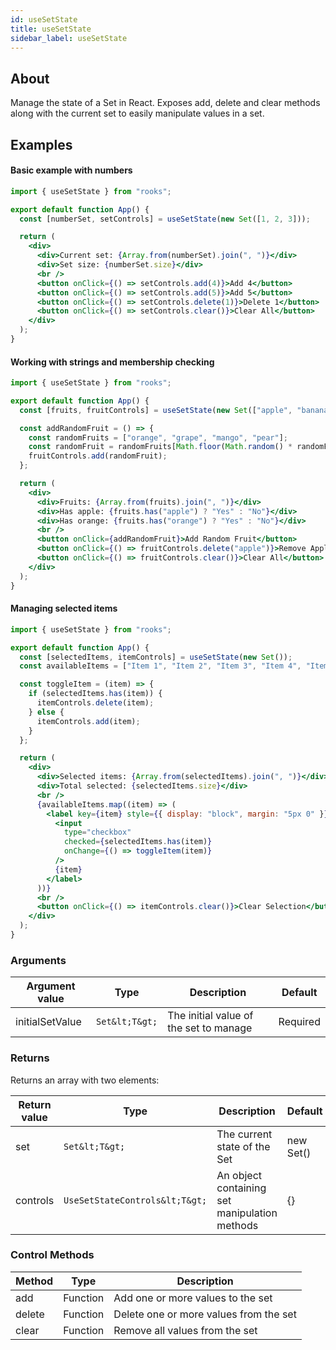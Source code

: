 ```yaml
---
id: useSetState
title: useSetState
sidebar_label: useSetState
---
```


## About

Manage the state of a Set in React. Exposes add, delete and clear methods along with the current set to easily manipulate values in a set.

[//]: # "Main"

## Examples

#### Basic example with numbers

```jsx
import { useSetState } from "rooks";

export default function App() {
  const [numberSet, setControls] = useSetState(new Set([1, 2, 3]));

  return (
    <div>
      <div>Current set: {Array.from(numberSet).join(", ")}</div>
      <div>Set size: {numberSet.size}</div>
      <br />
      <button onClick={() => setControls.add(4)}>Add 4</button>
      <button onClick={() => setControls.add(5)}>Add 5</button>
      <button onClick={() => setControls.delete(1)}>Delete 1</button>
      <button onClick={() => setControls.clear()}>Clear All</button>
    </div>
  );
}
```

#### Working with strings and membership checking

```jsx
import { useSetState } from "rooks";

export default function App() {
  const [fruits, fruitControls] = useSetState(new Set(["apple", "banana"]));

  const addRandomFruit = () => {
    const randomFruits = ["orange", "grape", "mango", "pear"];
    const randomFruit = randomFruits[Math.floor(Math.random() * randomFruits.length)];
    fruitControls.add(randomFruit);
  };

  return (
    <div>
      <div>Fruits: {Array.from(fruits).join(", ")}</div>
      <div>Has apple: {fruits.has("apple") ? "Yes" : "No"}</div>
      <div>Has orange: {fruits.has("orange") ? "Yes" : "No"}</div>
      <br />
      <button onClick={addRandomFruit}>Add Random Fruit</button>
      <button onClick={() => fruitControls.delete("apple")}>Remove Apple</button>
      <button onClick={() => fruitControls.clear()}>Clear All</button>
    </div>
  );
}
```

#### Managing selected items

```jsx
import { useSetState } from "rooks";

export default function App() {
  const [selectedItems, itemControls] = useSetState(new Set());
  const availableItems = ["Item 1", "Item 2", "Item 3", "Item 4", "Item 5"];

  const toggleItem = (item) => {
    if (selectedItems.has(item)) {
      itemControls.delete(item);
    } else {
      itemControls.add(item);
    }
  };

  return (
    <div>
      <div>Selected items: {Array.from(selectedItems).join(", ")}</div>
      <div>Total selected: {selectedItems.size}</div>
      <br />
      {availableItems.map((item) => (
        <label key={item} style={{ display: "block", margin: "5px 0" }}>
          <input
            type="checkbox"
            checked={selectedItems.has(item)}
            onChange={() => toggleItem(item)}
          />
          {item}
        </label>
      ))}
      <br />
      <button onClick={() => itemControls.clear()}>Clear Selection</button>
    </div>
  );
}
```

### Arguments

| Argument value   | Type   | Description                      | Default |
| ---------------- | ------ | -------------------------------- | ------- |
| initialSetValue  | `Set&lt;T&gt;` | The initial value of the set to manage | Required |

### Returns

Returns an array with two elements:

| Return value | Type                    | Description                                    | Default   |
| ------------ | ----------------------- | ---------------------------------------------- | --------- |
| set          | `Set&lt;T&gt;`                  | The current state of the Set                   | new Set() |
| controls     | `UseSetStateControls&lt;T&gt;`  | An object containing set manipulation methods   | {}        |

### Control Methods

| Method | Type     | Description                              |
| ------ | -------- | ---------------------------------------- |
| add    | Function | Add one or more values to the set        |
| delete | Function | Delete one or more values from the set   |
| clear  | Function | Remove all values from the set           |
